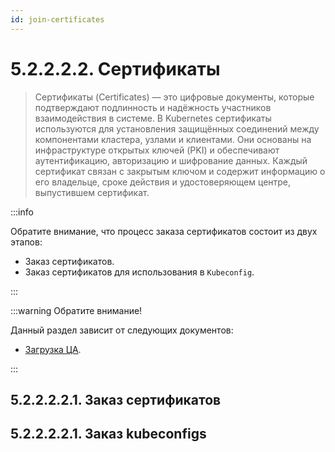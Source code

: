 ```yaml
---
id: join-certificates
---
```



# 5.2.2.2.2. Сертификаты

> Сертификаты (Certificates) — это цифровые документы, которые подтверждают подлинность и надёжность участников взаимодействия в системе. В Kubernetes сертификаты используются для установления защищённых соединений между компонентами кластера, узлами и клиентами. Они основаны на инфраструктуре открытых ключей (PKI) и обеспечивают аутентификацию, авторизацию и шифрование данных. Каждый сертификат связан с закрытым ключом и содержит информацию о его владельце, сроке действия и удостоверяющем центре, выпустившем сертификат.

:::info

Обратите внимание, что процесс заказа сертификатов состоит из двух этапов:

- Заказ сертификатов.
- Заказ сертификатов для использования в `Kubeconfig`.

:::

:::warning Обратите внимание!

Данный раздел зависит от следующих документов:

- [Загрузка ЦА](../center-authority/join.mdx).

:::

## 5.2.2.2.2.1. Заказ сертификатов

<JoinCertsGen />

## 5.2.2.2.2.1. Заказ kubeconfigs

<JoinKubeconfigGen />

